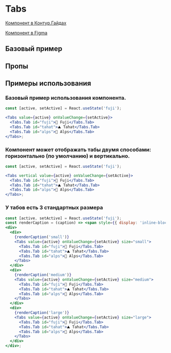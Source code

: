 
<Meta of={TabsStories} />

# Tabs

[Компонент в Контур.Гайдах](https://guides.kontur.ru/components/navigation/tabs/)

[Компонент в Figma](https://www.figma.com/file/87ScqxPzJpF9DcVBNYWOjM/%E2%9A%A1-Kontur-UI-Modern-Layout?node-id=281%3A17620)

<Description />

## Базовый пример

<Primary />

## Пропы

<Controls />

## Примеры использования

### Базовый пример использования компонента.

```jsx harmony
const [active, setActive] = React.useState('fuji');

<Tabs value={active} onValueChange={setActive}>
  <Tabs.Tab id="fuji">🌋 Fuji</Tabs.Tab>
  <Tabs.Tab id="tahat">⛰ Tahat</Tabs.Tab>
  <Tabs.Tab id="alps">🗻 Alps</Tabs.Tab>
</Tabs>;
```

### Компонент может отображать табы двумя способами: горизонтально (по умолчанию) и вертикально.

```jsx harmony
const [active, setActive] = React.useState('fuji');

<Tabs vertical value={active} onValueChange={setActive}>
  <Tabs.Tab id="fuji">🌋 Fuji</Tabs.Tab>
  <Tabs.Tab id="tahat">⛰ Tahat</Tabs.Tab>
  <Tabs.Tab id="alps">🗻 Alps</Tabs.Tab>
</Tabs>;
```

### У табов есть 3 стандартных размера

```jsx harmony
const [active, setActive] = React.useState('fuji');
const renderCaption = (caption) => <span style={{ display: 'inline-block', width: 60 }}>{caption}</span>;
<div>
  <div>
    {renderCaption('small')}
    <Tabs value={active} onValueChange={setActive} size="small">
      <Tabs.Tab id="fuji">🌋 Fuji</Tabs.Tab>
      <Tabs.Tab id="tahat">⛰ Tahat</Tabs.Tab>
      <Tabs.Tab id="alps">🗻 Alps</Tabs.Tab>
    </Tabs>
  </div>
  <div>
    {renderCaption('medium')}
    <Tabs value={active} onValueChange={setActive} size="medium">
      <Tabs.Tab id="fuji">🌋 Fuji</Tabs.Tab>
      <Tabs.Tab id="tahat">⛰ Tahat</Tabs.Tab>
      <Tabs.Tab id="alps">🗻 Alps</Tabs.Tab>
    </Tabs>
  </div>
  <div>
    {renderCaption('large')}
    <Tabs value={active} onValueChange={setActive} size="large">
      <Tabs.Tab id="fuji">🌋 Fuji</Tabs.Tab>
      <Tabs.Tab id="tahat">⛰ Tahat</Tabs.Tab>
      <Tabs.Tab id="alps">🗻 Alps</Tabs.Tab>
    </Tabs>
  </div>
</div>;
```
